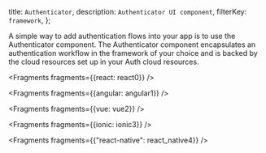   title: `Authenticator`,
  description: `Authenticator UI component`,
  filterKey: `framework`,
};

A simple way to add authentication flows into your app is to use the Authenticator component. The Authenticator component encapsulates an authentication workflow in the framework of your choice and is backed by the cloud resources set up in your Auth cloud resources.


<Fragments fragments={{react: react0}} />


<Fragments fragments={{angular: angular1}} />


<Fragments fragments={{vue: vue2}} />


<Fragments fragments={{ionic: ionic3}} />


  <Fragments fragments={{"react-native": react_native4}} />
